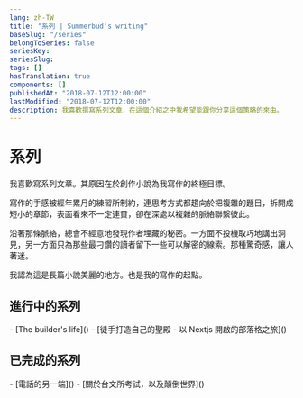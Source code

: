 ```yaml
---
lang: zh-TW
title: "系列 | Summerbud's writing"
baseSlug: "/series"
belongToSeries: false
seriesKey:
seriesSlug:
tags: []
hasTranslation: true
components: []
publishedAt: "2018-07-12T12:00:00"
lastModified: "2018-07-12T12:00:00"
description: 我喜歡撰寫系列文章，在這個介紹之中我希望能跟你分享這個策略的來由。
---
```


# 系列

我喜歡寫系列文章。其原因在於創作小說為我寫作的終極目標。

寫作的手感被經年累月的練習所制約，連思考方式都趨向於把複雜的題目，拆開成短小的章節，表面看來不一定連貫，卻在深處以複雜的脈絡聯繫彼此。

沿著那條脈絡，總會不經意地發現作者埋藏的秘密。一方面不投機取巧地講出洞見，另一方面只為那些最刁鑽的讀者留下一些可以解密的線索。那種驚奇感，讓人著迷。

我認為這是長篇小說美麗的地方。也是我的寫作的起點。

## 進行中的系列

<CustomLink href="/series/the-builders-life/outline">
  - [The builder's life]()
</CustomLink>

<CustomLink href="/series/blogging-with-nextjs/outline">
  - [徒手打造自己的聖殿 - 以 Nextjs 開啟的部落格之旅]()
</CustomLink>

## 已完成的系列

<CustomLink href="/series/the-other-end-of-line/outline">
  - [電話的另一端]()
</CustomLink>

<CustomLink href="/series/the-master-degree-of-taiwanese-literature-and-the-upside-down-world/outline">
  - [關於台文所考試，以及顛倒世界]()
</CustomLink>
